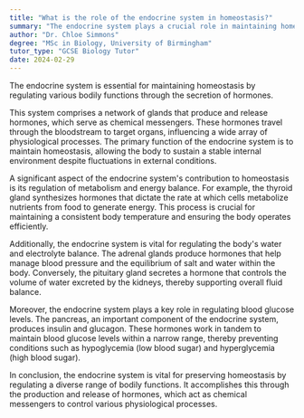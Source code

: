 ```yaml
---
title: "What is the role of the endocrine system in homeostasis?"
summary: "The endocrine system plays a crucial role in maintaining homeostasis by regulating bodily functions through hormone secretion."
author: "Dr. Chloe Simmons"
degree: "MSc in Biology, University of Birmingham"
tutor_type: "GCSE Biology Tutor"
date: 2024-02-29
---
```


The endocrine system is essential for maintaining homeostasis by regulating various bodily functions through the secretion of hormones.

This system comprises a network of glands that produce and release hormones, which serve as chemical messengers. These hormones travel through the bloodstream to target organs, influencing a wide array of physiological processes. The primary function of the endocrine system is to maintain homeostasis, allowing the body to sustain a stable internal environment despite fluctuations in external conditions.

A significant aspect of the endocrine system's contribution to homeostasis is its regulation of metabolism and energy balance. For example, the thyroid gland synthesizes hormones that dictate the rate at which cells metabolize nutrients from food to generate energy. This process is crucial for maintaining a consistent body temperature and ensuring the body operates efficiently.

Additionally, the endocrine system is vital for regulating the body's water and electrolyte balance. The adrenal glands produce hormones that help manage blood pressure and the equilibrium of salt and water within the body. Conversely, the pituitary gland secretes a hormone that controls the volume of water excreted by the kidneys, thereby supporting overall fluid balance.

Moreover, the endocrine system plays a key role in regulating blood glucose levels. The pancreas, an important component of the endocrine system, produces insulin and glucagon. These hormones work in tandem to maintain blood glucose levels within a narrow range, thereby preventing conditions such as hypoglycemia (low blood sugar) and hyperglycemia (high blood sugar).

In conclusion, the endocrine system is vital for preserving homeostasis by regulating a diverse range of bodily functions. It accomplishes this through the production and release of hormones, which act as chemical messengers to control various physiological processes.
    